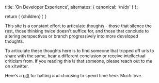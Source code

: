 
  title: 'On Developer Experience',
  alternates: {
    canonical: '/n/dx'
  }
};

  return (
    <span className="font-serif text-2xl">{children}</span>
  )
}

<Title>Why this?</Title>

<AnimatedName />

This site is a constant effort to articulate thoughts - those that silence the rest, those thinking twice doesn't suffice for, and those that conclude to altering perspectives or branch progressively into more developed thoughts.

To articulate these thoughts here is to find someone that tripped off urls to share with the same, hear a different conclusion or receive intellectual criticism from. If you reading this is that someone, please reach out to me on x/twitter.

Here's a [gift](https://open.spotify.com/playlist/7CKHKCVdfkkQbzUTFVLfoK?si=aHFK66diS9WzXg37dC36NQ) for halting and choosing to spend time here. Much love.